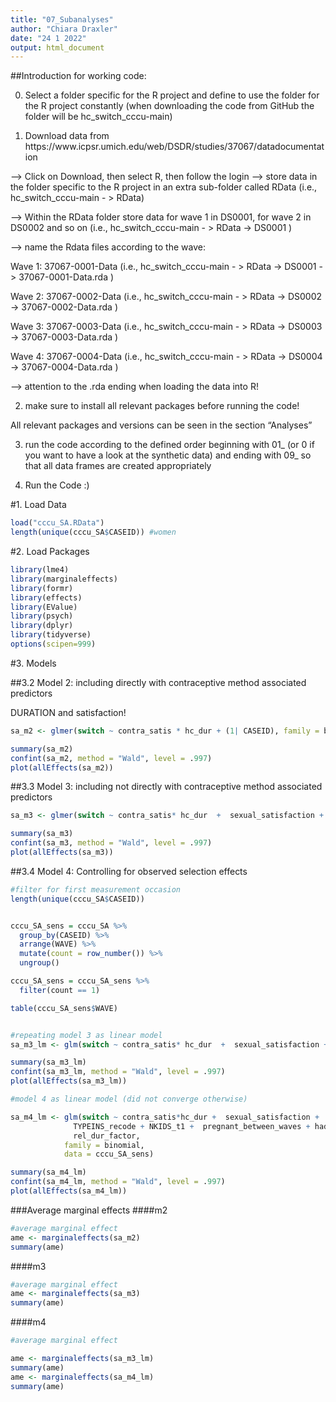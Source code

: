 ```yaml
---
title: "07_Subanalyses"
author: "Chiara Draxler"
date: "24 1 2022"
output: html_document
---
```


##Introduction for working code:

0. Select a folder specific for the R project and define to use the folder for the R project constantly (when downloading the code from GitHub the folder will be hc_switch_cccu-main)

1. Download data from 
https://www.icpsr.umich.edu/web/DSDR/studies/37067/datadocumentation

--> Click on Download, then select R, then follow the login
--> store data in the folder specific to the R project in an extra sub-folder called RData (i.e., hc_switch_cccu-main - > RData)

--> Within the RData folder store data for wave 1 in DS0001, for wave 2 in DS0002 and so on  (i.e., hc_switch_cccu-main - > RData -> DS0001 )

--> name the Rdata files according to the wave: 

Wave 1: 37067-0001-Data (i.e., hc_switch_cccu-main - > RData -> DS0001 -> 37067-0001-Data.rda )

Wave 2: 37067-0002-Data (i.e., hc_switch_cccu-main - > RData -> DS0002 -> 37067-0002-Data.rda )


Wave 3: 37067-0003-Data (i.e., hc_switch_cccu-main - > RData -> DS0003 -> 37067-0003-Data.rda )


Wave 4: 37067-0004-Data (i.e., hc_switch_cccu-main - > RData -> DS0004 -> 37067-0004-Data.rda )


--> attention to the .rda ending when loading the data into R!

2. make sure to install all relevant packages before running the code!

All relevant packages and versions can be seen in the section "Analyses"

3. run the code according to the defined order beginning with 01_ (or 0 if you want to have a look at the synthetic data) and ending with 09_ so that all data frames are created appropriately

4. Run  the Code :) 

#1. Load Data
```r

load("cccu_SA.RData")
length(unique(cccu_SA$CASEID)) #women
```


#2. Load Packages
```r
library(lme4)
library(marginaleffects)
library(formr)
library(effects)
library(EValue)
library(psych)
library(dplyr)
library(tidyverse)
options(scipen=999)
```


#3. Models


##3.2 Model 2: including directly with contraceptive method associated predictors

DURATION and satisfaction!

```r
sa_m2 <- glmer(switch ~ contra_satis * hc_dur + (1| CASEID), family = binomial, data = cccu_SA, control=glmerControl(optimizer="bobyqa"))

summary(sa_m2)
confint(sa_m2, method = "Wald", level = .997)
plot(allEffects(sa_m2))
```


##3.3 Model 3: including not directly with contraceptive method associated predictors
```r
sa_m3 <- glmer(switch ~ contra_satis* hc_dur  +  sexual_satisfaction +  sex_freq + (1| CASEID), family = binomial, data = cccu_SA, control=glmerControl(optimizer="bobyqa"))

summary(sa_m3)
confint(sa_m3, method = "Wald", level = .997)
plot(allEffects(sa_m3))
```

##3.4 Model 4: Controlling for observed selection effects
```r
#filter for first measurement occasion
length(unique(cccu_SA$CASEID))


cccu_SA_sens = cccu_SA %>%
  group_by(CASEID) %>%
  arrange(WAVE) %>%
  mutate(count = row_number()) %>%
  ungroup()

cccu_SA_sens = cccu_SA_sens %>%
  filter(count == 1)

table(cccu_SA_sens$WAVE)


#repeating model 3 as linear model 
sa_m3_lm <- glm(switch ~ contra_satis* hc_dur  +  sexual_satisfaction +  sex_freq, family = binomial, data = cccu_SA_sens)

summary(sa_m3_lm)
confint(sa_m3_lm, method = "Wald", level = .997)
plot(allEffects(sa_m3_lm))

#model 4 as linear model (did not converge otherwise)

sa_m4_lm <- glm(switch ~ contra_satis*hc_dur +  sexual_satisfaction +   sex_freq + AGE + DEGREE_recode + POVRATE + HLTHPROB_recode + MEDPROB_recode + GAPINS_recode +
              TYPEINS_recode + NKIDS_t1 +  pregnant_between_waves + had_baby_between_waves+ Avoid_r + FEELPG_recode +
              rel_dur_factor,
            family = binomial,
            data = cccu_SA_sens)

summary(sa_m4_lm)
confint(sa_m4_lm, method = "Wald", level = .997)
plot(allEffects(sa_m4_lm))
```


###Average marginal effects
####m2
```r
#average marginal effect
ame <- marginaleffects(sa_m2)
summary(ame)
```

####m3
```r
#average marginal effect
ame <- marginaleffects(sa_m3)
summary(ame)
```

####m4
```r
#average marginal effect

ame <- marginaleffects(sa_m3_lm)
summary(ame)
ame <- marginaleffects(sa_m4_lm)
summary(ame)

```


